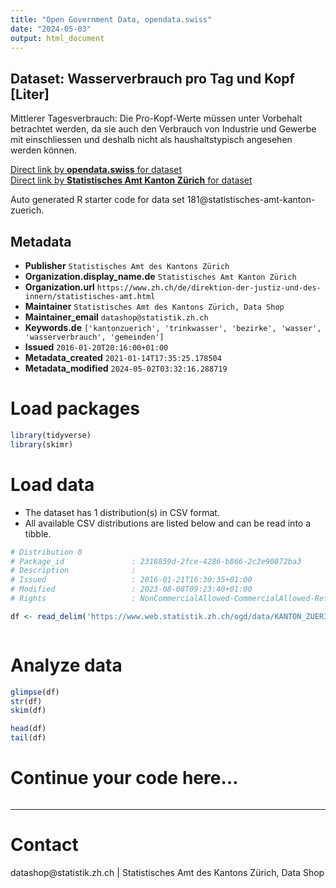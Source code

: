```yaml
---
title: "Open Government Data, opendata.swiss"
date: "2024-05-03"
output: html_document
---
```


## Dataset: Wasserverbrauch pro Tag und Kopf [Liter]

Mittlerer Tagesverbrauch: Die Pro-Kopf-Werte müssen unter Vorbehalt betrachtet werden, da sie auch den Verbrauch von Industrie und Gewerbe mit einschliessen und deshalb nicht als haushaltstypisch angesehen werden können.

[Direct link by **opendata.swiss** for dataset](https://opendata.swiss/de/dataset/wasserverbrauch-pro-tag-und-kopf-liter)<br>
[Direct link by **Statistisches Amt Kanton Zürich** for dataset](https://www.zh.ch/de/politik-staat/gemeinden/gemeindeportraet.html)

Auto generated R starter code for data set 181@statistisches-amt-kanton-zuerich.

## Metadata

- **Publisher** `Statistisches Amt des Kantons Zürich`
- **Organization.display_name.de** `Statistisches Amt Kanton Zürich`
- **Organization.url** `https://www.zh.ch/de/direktion-der-justiz-und-des-innern/statistisches-amt.html`
- **Maintainer** `Statistisches Amt des Kantons Zürich, Data Shop`
- **Maintainer_email** `datashop@statistik.zh.ch`
- **Keywords.de** `['kantonzuerich', 'trinkwasser', 'bezirke', 'wasser', 'wasserverbrauch', 'gemeinden']`
- **Issued** `2016-01-20T20:16:00+01:00`
- **Metadata_created** `2021-01-14T17:35:25.178504`
- **Metadata_modified** `2024-05-02T03:32:16.288719`


# Load packages

```r

library(tidyverse)
library(skimr)

```

# Load data

-   The dataset has 1 distribution(s) in CSV format.
-   All available CSV distributions are listed below and can be read into a tibble.

```r

# Distribution 0
# Package_id               : 2318859d-2fce-4286-b866-2c2e90872ba3
# Description              : 
# Issued                   : 2016-01-21T16:30:35+01:00
# Modified                 : 2023-08-08T09:23:40+01:00
# Rights                   : NonCommercialAllowed-CommercialAllowed-ReferenceRequired

df <- read_delim('https://www.web.statistik.zh.ch/ogd/data/KANTON_ZUERICH_469.csv')



```

# Analyze data

```r

glimpse(df)
str(df)
skim(df)

head(df)
tail(df)

```

# Continue your code here...

```r

```

------------------------------------------------------------------------

# Contact

datashop@statistik.zh.ch | Statistisches Amt des Kantons Zürich, Data Shop
